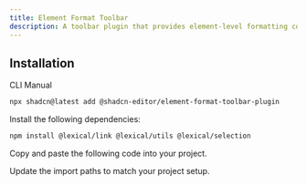 ```yaml
---
title: Element Format Toolbar
description: A toolbar plugin that provides element-level formatting controls for text alignment and indentation.
---
```


<ComponentPreview
  name="element-format-toolbar-plugin-demo"
  className="[&_.preview>[data-orientation=vertical]]:sm:max-w-[70%]"
  description="A toolbar plugin that provides element-level formatting controls for text alignment and indentation."
/>

## Installation

<Tabs defaultValue="cli">

<TabsList>
  <TabsTrigger value="cli">CLI</TabsTrigger>
  <TabsTrigger value="manual">Manual</TabsTrigger>
</TabsList>

<TabsContent value="cli">

```bash
npx shadcn@latest add @shadcn-editor/element-format-toolbar-plugin
```

</TabsContent>

<TabsContent value="manual">

<Steps>

<Step>Install the following dependencies:</Step>

```bash
npm install @lexical/link @lexical/utils @lexical/selection
```

<Step>Copy and paste the following code into your project.</Step>

<ComponentSource name="element-format-toolbar-plugin" />

<Step>Update the import paths to match your project setup.</Step>

</Steps>

</TabsContent>

</Tabs>
